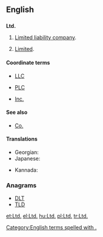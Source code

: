 ==English==

==={{abbreviation-old|en}}===
'''Ltd.'''

# {{context|British|lang=en}} [[limited liability company|Limited liability company]].
# [[limited|Limited]].

====Coordinate terms====
* [[LLC]]
* {{sense|UK}} [[PLC]]
* {{sense|USA}} [[Inc.]]

====See also====
* [[Co.]]

====Translations====
{{trans-top}}
* Georgian: {{t-|ka|შპს}}
* Japanese: {{t+|ja|有}}
{{trans-mid}}
* Kannada: {{t-|kn|ನಿ|sc=Knda}}
{{trans-bottom}}

===Anagrams===
* [[DLT#English|DLT]] 
* [[TLD#English|TLD]]

[[Category:English terms spelled with .]]
[[et:Ltd.]]
[[el:Ltd.]]
[[hu:Ltd.]]
[[pl:Ltd.]]
[[tr:Ltd.]]